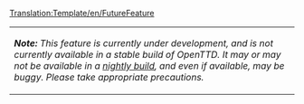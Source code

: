 <noinclude>[[Translation:Template/en/FutureFeature]]</noinclude>{{en/Delete|Replaced with [[Template:en/Nightly]] that matches other template design + I did not know this page existed once I started adding/replacing with the new template.|H3llkn0wz 22:29, 28 May 2007 (CEST)}}

{| 
|-
| '''''Note:''''' ''This feature is currently under development, and is not currently available in a stable build of OpenTTD.  It may or may not be available in a [[en/Archive/Community/Nightly build|nightly build]], and even if available, may be buggy.  Please take appropriate precautions.''
|}